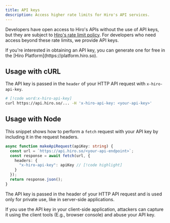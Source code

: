 ```yaml
---
title: API keys
description: Access higher rate limits for Hiro's API services.
---
```



Developers have open access to Hiro's APIs without the use of API keys, but they are subject to [Hiro's rate limit policy](./rate-limiting). For developers who need access beyond these rate limits, we provide API keys.

<Callout title='Where can you get an API key?'>
If you're interested in obtaining an API key, you can generate one for free in the [Hiro Platform](https://platform.hiro.so).
</Callout>

## Usage with cURL

The API key is passed in the `header` of your HTTP API request with `x-hiro-api-key`.

```bash title="Terminal"
# [!code word:x-hiro-api-key]
curl https://api.hiro.so/... -H 'x-hiro-api-key: <your-api-key>'
```

## Usage with Node

This snippet shows how to perform a `fetch` request with your API key by including it in the request headers.

```ts title="fetch.ts"
async function makeApiRequest(apiKey: string) {
  const url = `https://api.hiro.so/<your-api-endpoint>`;
  const response = await fetch(url, {
    headers: {
      "x-hiro-api-key": apiKey // [!code highlight]
    }
  });
  return response.json();
}
```

<Callout title="Caution" type="warn">
The API key is passed in the header of your HTTP API request and is used only for private use, like in server-side applications.

If you use the API key in your client-side application, attackers can capture it using the client tools (E.g., browser console) and abuse your API key.
</Callout>
